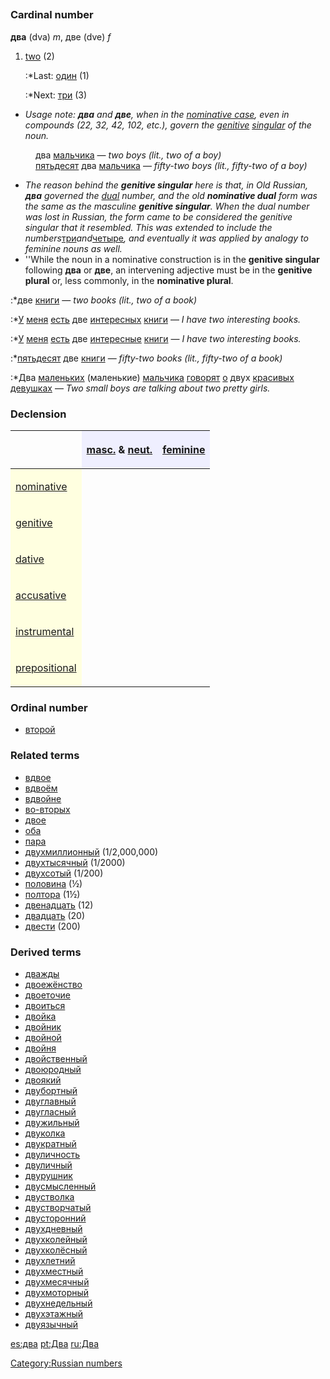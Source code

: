 =={{ru}}==
[[Category:Russian numbers]]
=== Cardinal number ===
'''два''' (dva) ''m'', две (dve) ''f''

#[[two]] (2)
#:*Last: [[один]] (1)
#:*Next: [[три]] (3)

*''Usage note: '''''два''''' and '''''две''''', when in the [[nominative case]], even in compounds (22, 32, 42, 102, etc.), govern the [[genitive]] [[singular]] of the noun.''
:два [[мальчик|мальчика]] — ''two boys (lit., two of a boy)''
:[[пятьдесят]] два [[мальчик|мальчика]] — ''fifty-two boys (lit., fifty-two of a boy)''
*''The reason behind the '''genitive singular''' here is that, in Old Russian, '''''два''''' governed the [[dual]] number, and the old '''nominative dual''' form was the same as the masculine '''genitive singular'''. When the dual number was lost in Russian, the form came to be considered the genitive singular that it resembled. This was extended to include the numbers ''[[три]]'' and ''[[четыре]]'', and eventually it was applied by analogy to feminine nouns as well.''
*''While the noun in a nominative construction is in the '''genitive singular''' following '''два''' or '''две''', an intervening adjective must be in the '''genitive plural''' or, less commonly, in the '''nominative plural'''.
:*две [[книга|книги]] — ''two books (lit., two of a book)''
:*[[У]] [[я|меня]] [[быть|есть]] две [[интересный|интересных]] [[книга|книги]] — ''I have two interesting books.''
:*[[У]] [[я|меня]] [[быть|есть]] две [[интересный|интересные]] [[книга|книги]] — ''I have two interesting books.''
:*[[пятьдесят]] две [[книга|книги]] — ''fifty-two books (lit., fifty-two of a book)''
:*Два [[маленький|маленьких]] (маленькие) [[мальчик|мальчика]] [[говорить|говорят]] [[о]] двух [[красивый|красивых]] [[девушка|девушках]] — ''Two small boys are talking about two pretty girls.''

===Declension===
{| border="1" cellpadding="4" cellspacing="0"
!
! style="background-color: #EFEFFF" align="center"|[[masculine|masc.]] & [[neuter|neut.]]
! style="background-color: #EFEFFF" align="center"|[[feminine]]
|-
! style="background-color: #FFFFE0" align="left"|[[nominative case|nominative]]
| align="center"|{{Unicode|два}}
| align="center"|{{Unicode|две}}
|-
! style="background-color: #FFFFE0" align="left"|[[genitive case|genitive]]
| align="center"|{{Unicode|двух}}
| align="center"|{{Unicode|двух}}
|-
! style="background-color: #FFFFE0" align="left"|[[dative case|dative]]
| align="center"|{{Unicode|двум}}
| align="center"|{{Unicode|двум}}
|-
! style="background-color: #FFFFE0" align="left"|[[accusative case|accusative]]
| align="center"|{{Unicode|два, двух}}
| align="center"|{{Unicode|две, двух}}
|-
! style="background-color: #FFFFE0" align="left"|[[instrumental case|instrumental]]
| align="center"|{{Unicode|двумя́}}
| align="center"|{{Unicode|двумя́}}
|-
! style="background-color: #FFFFE0" align="left"|[[prepositional case|prepositional]]
| align="center"|{{Unicode|о двух}}
| align="center"|{{Unicode|о двух}}
|}

===Ordinal number===
*[[второй]]

===Related terms===
*[[вдвое]]
*[[вдвоём]]
*[[вдвойне]]
*[[во-вторых]]
*[[двое]]
*[[оба]]
*[[пара]]
*[[двухмиллионный]] (1/2,000,000)
*[[двухтысячный]] (1/2000)
*[[двухсотый]] (1/200)
*[[половина]] (½)
*[[полтора]] (1½)
*[[двенадцать]] (12)
*[[двадцать]] (20)
*[[двести]] (200)

===Derived terms===
*[[дважды]]
*[[двоежёнство]]
*[[двоеточие]]
*[[двоиться]]
*[[двойка]]
*[[двойник]]
*[[двойной]]
*[[двойня]]
*[[двойственный]]
*[[двоюродный]]
*[[двоякий]]
*[[двубортный]]
*[[двуглавный]]
*[[двугласный]]
*[[двужильный]]
*[[двуколка]]
*[[двукратный]]
*[[двуличность]]
*[[двуличный]]
*[[двурушник]]
*[[двусмысленный]]
*[[двустволка]]
*[[двустворчатый]]
*[[двусторонний]]
*[[двухдневный]]
*[[двухколейный]]
*[[двухколёсный]]
*[[двухлетний]]
*[[двухместный]]
*[[двухмесячный]]
*[[двухмоторный]]
*[[двухнедельный]]
*[[двухэтажный]]
*[[двуязычный]]

[[es:два]]
[[pt:Два]]
[[ru:Два]]